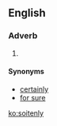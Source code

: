 ==English==

===Adverb===
{{en-adv}}

# {{eye dialect of|certainly|from=NYC|lang=en}}

====Synonyms====
* [[certainly]]
* [[for sure]]

[[ko:soitenly]]